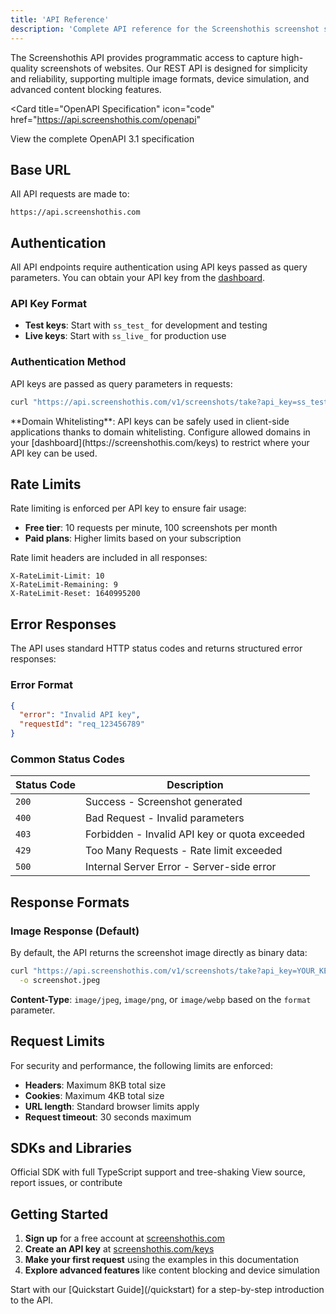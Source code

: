 ```yaml
---
title: 'API Reference'
description: 'Complete API reference for the Screenshothis screenshot service'
---
```


The Screenshothis API provides programmatic access to capture high-quality screenshots of websites. Our REST API is designed for simplicity and reliability, supporting multiple image formats, device simulation, and advanced content blocking features.

<Card
  title="OpenAPI Specification"
  icon="code"
  href="https://api.screenshothis.com/openapi"
>
  View the complete OpenAPI 3.1 specification
</Card>

## Base URL

All API requests are made to:

```
https://api.screenshothis.com
```

## Authentication

All API endpoints require authentication using API keys passed as query parameters. You can obtain your API key from the [dashboard](https://screenshothis.com/keys).

### API Key Format

- **Test keys**: Start with `ss_test_` for development and testing
- **Live keys**: Start with `ss_live_` for production use

### Authentication Method

API keys are passed as query parameters in requests:

```bash
curl "https://api.screenshothis.com/v1/screenshots/take?api_key=ss_test_your_key&url=https://example.com"
```

<Info>
**Domain Whitelisting**: API keys can be safely used in client-side applications thanks to domain whitelisting. Configure allowed domains in your [dashboard](https://screenshothis.com/keys) to restrict where your API key can be used.
</Info>

## Rate Limits

Rate limiting is enforced per API key to ensure fair usage:

- **Free tier**: 10 requests per minute, 100 screenshots per month
- **Paid plans**: Higher limits based on your subscription

Rate limit headers are included in all responses:

```
X-RateLimit-Limit: 10
X-RateLimit-Remaining: 9
X-RateLimit-Reset: 1640995200
```

## Error Responses

The API uses standard HTTP status codes and returns structured error responses:

### Error Format

```json
{
  "error": "Invalid API key",
  "requestId": "req_123456789"
}
```

### Common Status Codes

| Status Code | Description |
|-------------|-------------|
| `200` | Success - Screenshot generated |
| `400` | Bad Request - Invalid parameters |
| `403` | Forbidden - Invalid API key or quota exceeded |
| `429` | Too Many Requests - Rate limit exceeded |
| `500` | Internal Server Error - Server-side error |

## Response Formats

### Image Response (Default)

By default, the API returns the screenshot image directly as binary data:

```bash
curl "https://api.screenshothis.com/v1/screenshots/take?api_key=YOUR_KEY&url=https://example.com" \
  -o screenshot.jpeg
```

**Content-Type**: `image/jpeg`, `image/png`, or `image/webp` based on the `format` parameter.

## Request Limits

For security and performance, the following limits are enforced:

- **Headers**: Maximum 8KB total size
- **Cookies**: Maximum 4KB total size
- **URL length**: Standard browser limits apply
- **Request timeout**: 30 seconds maximum

## SDKs and Libraries

<CardGroup cols={2}>
  <Card
    title="JavaScript"
    icon="js"
    href="/sdk/js"
  >
    Official SDK with full TypeScript support and tree-shaking
  </Card>
  <Card
    title="GitHub Repository"
    icon="github"
    href="https://github.com/screenshothis/screenshothis-js"
  >
    View source, report issues, or contribute
  </Card>
</CardGroup>

## Getting Started

1. **Sign up** for a free account at [screenshothis.com](https://screenshothis.com/register)
2. **Create an API key** at [screenshothis.com/keys](https://screenshothis.com/keys)
3. **Make your first request** using the examples in this documentation
4. **Explore advanced features** like content blocking and device simulation

<Tip>
Start with our [Quickstart Guide](/quickstart) for a step-by-step introduction to the API.
</Tip>
